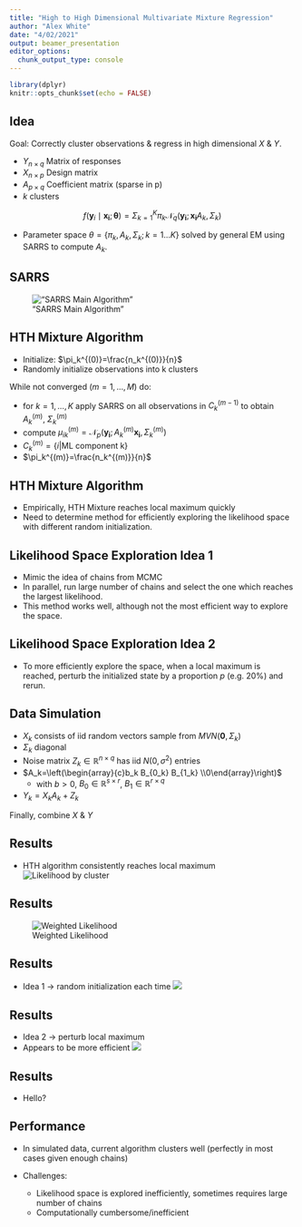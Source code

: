 ```yaml
---
title: "High to High Dimensional Multivariate Mixture Regression"
author: "Alex White"
date: "4/02/2021"
output: beamer_presentation
editor_options: 
  chunk_output_type: console
---
```


```r
library(dplyr)
knitr::opts_chunk$set(echo = FALSE)
```

## Idea

Goal: Correctly cluster observations & regress in high dimensional $X$ & $Y$.

* $Y_{n \times q}$ Matrix of responses
* $X_{n \times p}$ Design matrix
* $A_{p \times q}$ Coefficient matrix (sparse in p)
* $k$ clusters


$$
f\left(\boldsymbol{y}_{i} \mid \boldsymbol{x}_{\boldsymbol{i}} ; \boldsymbol{\theta}\right)=\Sigma_{k=1}^{K} \pi_{k} \mathcal{N}_{q}\left(\boldsymbol{y}_{\boldsymbol{i}} ; \boldsymbol{x}_{\boldsymbol{i}} A_{k}, \Sigma_{k}\right)
$$

* Parameter space $\theta=\{\pi_k,A_k,\Sigma_k;k=1\ldots K \}$ solved by general EM using SARRS to compute $A_k$.

## SARRS

!["SARRS Main Algorithm"](G:/My Drive/Dissertation/HTH Mixture/hthmixture/slides/sarrs_alg.png)


## HTH Mixture Algorithm

* Initialize: $\pi_k^{(0)}=\frac{n_k^{(0)}}{n}$
* Randomly initialize observations into k clusters

While not converged ($m=1,\ldots, M$) do:

* for $k=1,\ldots,K$ apply SARRS on all observations in $C_k^{(m-1)}$ to obtain $A_k^{(m)}$, $\Sigma_k^{(m)}$
* compute $\mu_{ik}^{(m)} = \mathcal{N}_{p}\left(\boldsymbol{y}_{\boldsymbol{i}} ; A_{k}^{(m)} \boldsymbol{x}_{\boldsymbol{i}}, \Sigma_{k}^{(m)}\right)$
* $C_k^{(m)}=\{i|\text{ML component k} \}$
* $\pi_k^{(m)}=\frac{n_k^{(m)}}{n}$

## HTH Mixture Algorithm

* Empirically, HTH Mixture reaches local maximum quickly
* Need to determine method for efficiently exploring the likelihood space with different random initialization.

## Likelihood Space Exploration Idea 1

* Mimic the idea of chains from MCMC
* In parallel, run large number of chains and select the one which reaches the largest likelihood.
* This method works well, although not the most efficient way to explore the space.

## Likelihood Space Exploration Idea 2

* To more efficiently explore the space, when a local maximum is reached, perturb the initialized state by a proportion $p$ (e.g. $20\%$) and rerun. 

## Data Simulation

* $X_k$ consists of iid random vectors sample from $MVN(\mathbf{0},\Sigma_k)$ 
* $\Sigma_k$ diagonal
* Noise matrix $Z_k \in \mathbb{R}^{n \times q}$ has iid $N(0,\sigma^2)$ entries
* $A_k=\left(\begin{array}{c}b_k B_{0_k} B_{1_k} \\0\end{array}\right)$
  - with $b>0$, $B_0 \in \mathbb{R}^{s \times r}$, $B_1 \in \mathbb{R}^{r \times q}$
* $Y_k = X_kA_k+Z_k$

Finally, combine $X$ & $Y$

## Results

* HTH algorithm consistently reaches local maximum
![Likelihood by cluster](ll_by_k.png)

## Results

![Weighted Likelihood](w_ll.png)


## Results

* Idea 1 $\rightarrow$ random initialization each time
![](ineff.png)


## Results

* Idea 2 $\rightarrow$ perturb local maximum
* Appears to be more efficient
![](eff.png)

## Results

* Hello?




## Performance

* In simulated data, current algorithm clusters well (perfectly in most cases given enough chains)

* Challenges:
  - Likelihood space is explored inefficiently, sometimes requires large number of chains
  - Computationally cumbersome/inefficient
  

